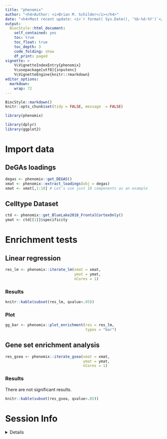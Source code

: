 ```yaml
---
title: "phenomix"
author: "<h4>Author: <i>Brian M. Schilder</i></h4>" 
date: "<h4>Most recent update: <i>`r format( Sys.Date(), '%b-%d-%Y')`</i></h4>"
output:
  BiocStyle::html_document:
    self_contained: yes
    toc: true
    toc_float: true
    toc_depth: 3
    code_folding: show
    df_print: paged
vignette: >
    %\VignetteIndexEntry{phenomix} 
    %\usepackage[utf8]{inputenc}
    %\VignetteEngine{knitr::rmarkdown} 
editor_options: 
  markdown: 
    wrap: 72
---
```


```r
BiocStyle::markdown()
knitr::opts_chunk$set(tidy = FALSE, message  = FALSE)
```

```r
library(phenomix)

library(dplyr)
library(ggplot2)
```


# Import data


## DeGAs loadings 

```r
degas <- phenomix::get_DEGAS()
xmat <- phenomix::extract_loadings(obj = degas)
xmat <- xmat[,1:10] # Let's use just 10 components as an example
```

## Celltype Dataset

```r
ctd <- phenomix::get_BlueLake2018_FrontalCortexOnly()
ymat <- ctd[[1]]$specificity
```

# Enrichment tests

## Linear regression 

```r
res_lm <- phenomix::iterate_lm(xmat = xmat, 
                               ymat = ymat, 
                               nCores = 1) 
```

### Results 

```r
knitr::kable(subset(res_lm, qvalue<.05))
```

### Plot 

```r
gg_bar <- phenomix::plot_enrichment(res = res_lm, 
                                    types = "bar")
```


## Gene set enrichment analysis 

```r
res_gsea <- phenomix::iterate_gsea(xmat = xmat, 
                                   ymat = ymat, 
                                   nCores = 1) 
```


### Results 

There are not significant results.

```r
knitr::kable(subset(res_gsea, qvalue<.05))
```

 
# Session Info 

<details> 

```r
utils::sessionInfo()
```

</details>  

